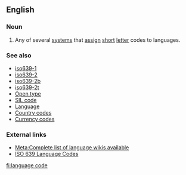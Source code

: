 {{selfref|For a guide to the use of language codes on Wiktionary, see [[Wiktionary:Index to templates/languages]]}}
==English==
{{wikipedia}}

===Noun===
{{en-noun|sg=[[language]] [[code]]}}

# Any of several [[system]]s that [[assign]] [[short]] [[letter]] codes to languages.

===See also===
*[[iso639-1]]
*[[iso639-2]]
*[[iso639-2b]]
*[[iso639-2t]]
*[[Open type]]
*[[SIL code]]
*[[Language]]
*[[Country code]]s
*[[Currency code]]s

===External links===
*[[meta:List of Wikipedias|Meta:Complete list of language wikis available]]
*[http://www.loc.gov/standards/iso639-2/php/code_list.php ISO 639 Language Codes]

[[fi:language code]]